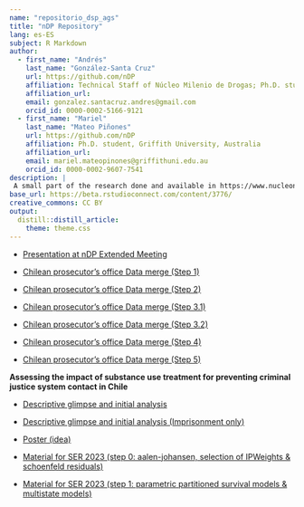 ```yaml
---
name: "repositorio_dsp_ags"
title: "nDP Repository"
lang: es-ES
subject: R Markdown
author:
  - first_name: "Andrés"
    last_name: "González-Santa Cruz"
    url: https://github.com/nDP
    affiliation: Technical Staff of Núcleo Milenio de Drogas; Ph.D. student, School of Public Health, Universidad de Chile
    affiliation_url: 
    email: gonzalez.santacruz.andres@gmail.com
    orcid_id: 0000-0002-5166-9121
  - first_name: "Mariel"
    last_name: "Mateo Piñones"
    url: https://github.com/nDP
    affiliation: Ph.D. student, Griffith University, Australia
    affiliation_url: 
    email: mariel.mateopinones@griffithuni.edu.au
    orcid_id: 0000-0002-9607-7541
description: |
 A small part of the research done and available in https://www.nucleondp.cl/ 
base_url: https://beta.rstudioconnect.com/content/3776/
creative_commons: CC BY
output: 
  distill::distill_article:
    theme: theme.css
---
```


- [Presentation at nDP Extended Meeting](pres_2022jun.html)

- [Chilean prosecutor’s office Data merge (Step 1)](Fiscalia_merge.html)

- [Chilean prosecutor’s office Data merge (Step 2)](Fiscalia_merge2.html)

- [Chilean prosecutor’s office Data merge (Step 3.1)](Fiscalia_merge31.html)

- [Chilean prosecutor’s office Data merge (Step 3.2)](Fiscalia_merge32.html)

- [Chilean prosecutor’s office Data merge (Step 4)](Fiscalia_merge4.html)

- [Chilean prosecutor’s office Data merge (Step 5)](Fiscalia_merge5.html)

**Assessing the impact of substance use treatment for preventing criminal justice system contact in Chile**

- [Descriptive glimpse and initial analysis ](analisis_mariel_nov_2022_stata.html)

- [Descriptive glimpse and initial analysis (Imprisonment only)](analisis_mariel_nov_2022_stata_pris.html)

- [Poster (idea)](pres_dic_22.html)

- [Material for SER 2023 (step 0: aalen-johansen, selection of IPWeights & schoenfeld residuals)](an_ser_2023_step_0.html)

- [Material for SER 2023 (step 1: parametric partitioned survival models & multistate models)](an_ser_2023_step_1.html)
